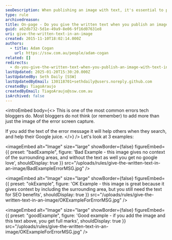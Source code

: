 ```yaml
---
seoDescription: When publishing an image with text, it's essential to provide the written text to help others and improve Google juice.
type: rule
archivedreason:
title: On-page - Do you give the written text when you publish an image with text in it?
guid: a62db732-5d1e-49a9-8e06-9f16d07631e8
uri: give-the-written-text-in-an-image
created: 2015-11-10T18:02:14.000Z
authors:
  - title: Adam Cogan
    url: https://ssw.com.au/people/adam-cogan
related: []
redirects:
  - do-you-give-the-written-text-when-you-publish-an-image-with-text-in-it
lastUpdated: 2025-01-20T15:30:20.000Z
lastUpdatedBy: Seth Daily [SSW]
lastUpdatedByEmail: 130118701+sethdaily@users.noreply.github.com
createdBy: TiagoAraujo
createdByEmail: TiagoAraujo@ssw.com.au
isArchived: false
---
```


<introEmbed
  body={<>
This is one of the most common errors tech bloggers do. Most bloggers do not think (or remember) to add more than just the image of the error screen capture.

If you add the text of the error message it will help others when they search, and help their Google juice.
  </>}
/>
Let's look at 3 examples:

<imageEmbed
  alt="Image"
  size="large"
  showBorder={false}
  figureEmbed={{
    preset: "badExample",
    figure: 'Bad Example - this image gives no context of the surrounding areas, and without the text as well you get no google love',
    shouldDisplay: true
  }}
  src="/uploads/rules/give-the-written-text-in-an-image/BadExampleErrorMSG.jpg"
/>

<imageEmbed
  alt="Image"
  size="large"
  showBorder={false}
  figureEmbed={{
    preset: "okExample",
    figure: 'OK Example - this image is great because it gives context by including the surrounding area, but you still need the text for SEO benefits',
    shouldDisplay: true
  }}
  src="/uploads/rules/give-the-written-text-in-an-image/OKExampleForErrorMSG.jpg"
/>

<imageEmbed
  alt="Image"
  size="large"
  showBorder={false}
  figureEmbed={{
    preset: "goodExample",
    figure: 'Good example - if you add the image and this text above, you get full marks',
    shouldDisplay: true
  }}
  src="/uploads/rules/give-the-written-text-in-an-image/OKExampleForErrorMSG.jpg"
/>
